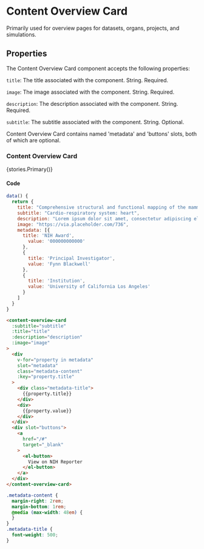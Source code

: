 

<Meta title="Components/Content Overview Card" component={ContentOverviewCard} />

# Content Overview Card

Primarily used for overview pages for datasets, organs, projects, and simulations.

## Properties
The Content Overview Card component accepts the following properties:

`title`: The title associated with the component. String. Required.

`image`: The image associated with the component. String. Required.

`description`: The description associated with the component. String. Required.

`subtitle`: The subtitle associated with the component. String. Optional.

Content Overview Card contains named 'metadata' and 'buttons' slots, both of which are optional.

### Content Overview Card

<Story name="Primary">{stories.Primary()}</Story>

#### Code

```js
data() {
  return {
    title: "Comprehensive structural and functional mapping of the mammalian cardiac nervous system",
    subtitle: "Cardio-respiratory system: heart",
    description: "Lorem ipsum dolor sit amet, consectetur adipiscing elit, sed do eiusmod tempor incididunt ut labore et dolore magna aliqua. Ut enim ad minim veniam, quis nostrud exercitation ullamco laboris nisi ut aliquip ex ea commodo consequat. Duis aute irure dolor in reprehenderit in voluptate velit esse cillum dolore eu fugiat nulla pariatur. Excepteur sint occaecat cupidatat non proident, sunt in culpa qui officia deserunt mollit anim id est laborum. Lorem ipsum dolor sit amet, consectetur adipiscing",
    image: "https://via.placeholder.com/736",
    metadata: [{
      title: 'NIH Award',
        value: '000000000000'
      },
      {
        title: 'Principal Investigator',
        value: 'Fynn Blackwell'
      },
      {
        title: 'Institution',
        value: 'University of California Los Angeles'
      }
    ]
  }
}
```

```html
<content-overview-card
  :subtitle="subtitle"
  :title="title"
  :description="description"
  :image="image"
>
  <div
    v-for="property in metadata"
    slot="metadata"
    class="metadata-content"
    :key="property.title"
  >
    <div class="metadata-title">
      {{property.title}}
    </div>
    <div>
      {{property.value}}
    </div>
  </div>
  <div slot="buttons">
    <a
      href="/#"
      target="_blank"
    >
      <el-button>
        View on NIH Reporter
      </el-button>
    </a>
  </div>
</content-overview-card>
```

```css
.metadata-content {
  margin-right: 2rem;
  margin-bottom: 1rem;
  @media (max-width: 48em) {
  }
}
.metadata-title {
  font-weight: 500;
}
```